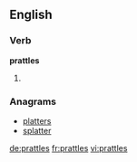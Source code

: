 ==English==

===Verb===
'''prattles'''

# {{third-person singular of|prattle}}

===Anagrams===
* [[platters#English|platters]]
* [[splatter#English|splatter]]

[[de:prattles]]
[[fr:prattles]]
[[vi:prattles]]